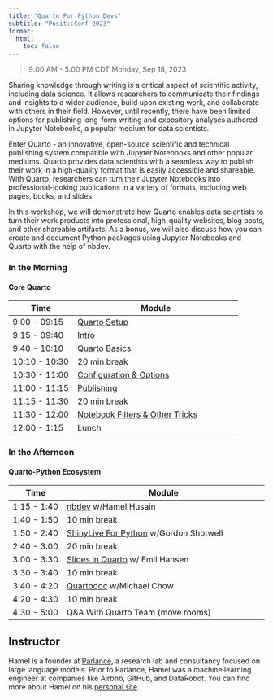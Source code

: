 ```yaml
---
title: "Quarto For Python Devs"
subtitle: "Posit::Conf 2023"
format:
  html:
    toc: false
---
```



> 9:00 AM - 5:00 PM CDT
> Monday, Sep 18, 2023

Sharing knowledge through writing is a critical aspect of scientific activity, including data science. It allows researchers to communicate their findings and insights to a wider audience, build upon existing work, and collaborate with others in their field. However, until recently, there have been limited options for publishing long-form writing and expository analyses authored in Jupyter Notebooks, a popular medium for data scientists.

Enter Quarto - an innovative, open-source scientific and technical publishing system compatible with Jupyter Notebooks and other popular mediums. Quarto provides data scientists with a seamless way to publish their work in a high-quality format that is easily accessible and shareable. With Quarto, researchers can turn their Jupyter Notebooks into professional-looking publications in a variety of formats, including web pages, books, and slides.

In this workshop, we will demonstrate how Quarto enables data scientists to turn their work products into professional, high-quality websites, blog posts, and other shareable artifacts. As a bonus, we will also discuss how you can create and document Python packages using Jupyter Notebooks and Quarto with the help of nbdev.

### In the Morning

#### Core Quarto

| Time          | Module                              |
|---------------|-------------------------------------|
| 9:00 - 09:15   | [Quarto Setup](1_setup/)   |
| 9:15 - 09:40   | [Intro](2_intro)   |
| 9:40 - 10:10   | [Quarto Basics](3_basics/)   |
| 10:10 - 10:30   | 20 min break                               |
| 10:30 - 11:00  | [Configuration & Options](4-config/)         |
| 11:00 - 11:15  | [Publishing](5-publish/)         |
| 11:15 - 11:30  |  20 min break                     |
| 11:30 - 12:00  |  [Notebook Filters & Other Tricks](3-nb-filters/)      |
| 12:00 - 1:15  |  Lunch                        |

### In the Afternoon

#### Quarto-Python Ecosystem

| Time        | Module                                        |
|-------------|-----------------------------------------------|
| 1:15 - 1:40 | [nbdev](https://nbdev.fast.ai) w/Hamel Husain | 
| 1:40 - 1:50 | 10 min break                                  |
| 1:50 - 2:40 | [ShinyLive For Python](https://shiny.posit.co/py/docs/shinylive.html) w/Gordon Shotwell |
| 2:40 - 3:00 | 20 min break                                   |
| 3:00 - 3:30 | [Slides in Quarto](4-slides/) w/ Emil Hansen   |
| 3:30 - 3:40 | 10 min break                           |
| 3:40 - 4:20 | [Quartodoc](https://github.com/machow/quartodoc) w/Michael Chow              |
| 4:20 - 4:30 | 10 min break                           |
| 4:30 - 5:00 | Q&A With Quarto Team (move rooms)      |


## Instructor

Hamel is a founder at [Parlance](https://parlance-labs.com), a research lab and consultancy focused on large language models. Prior to Parlance, Hamel was a machine learning engineer at companies like Airbnb, GitHub, and DataRobot. You can find more about Hamel on his [personal site](https://hamel.dev/).